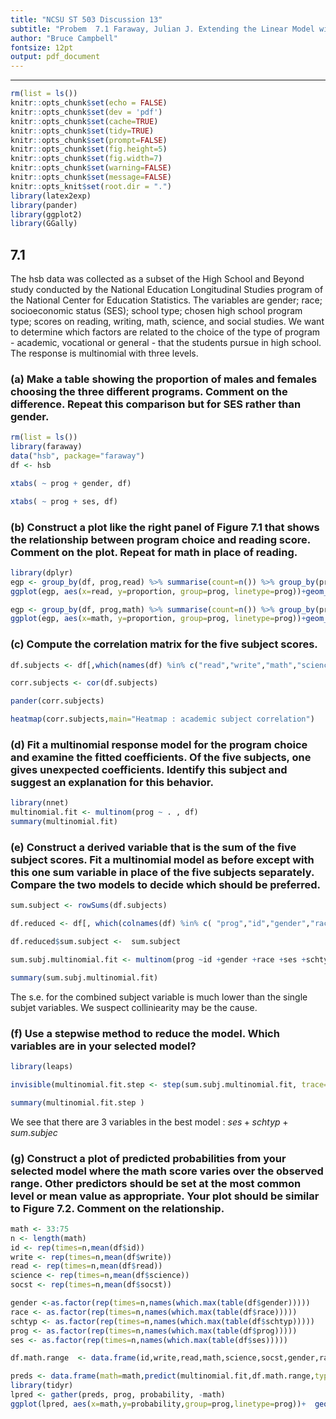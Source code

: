 ```yaml
---
title: "NCSU ST 503 Discussion 13"
subtitle: "Probem  7.1 Faraway, Julian J. Extending the Linear Model with R: Generalized Linear, Mixed Effects and Nonparametric Regression Models CRC Press."
author: "Bruce Campbell"
fontsize: 12pt
output: pdf_document
---
```


---
```r
rm(list = ls())
knitr::opts_chunk$set(echo = FALSE)
knitr::opts_chunk$set(dev = 'pdf')
knitr::opts_chunk$set(cache=TRUE)
knitr::opts_chunk$set(tidy=TRUE)
knitr::opts_chunk$set(prompt=FALSE)
knitr::opts_chunk$set(fig.height=5)
knitr::opts_chunk$set(fig.width=7)
knitr::opts_chunk$set(warning=FALSE)
knitr::opts_chunk$set(message=FALSE)
knitr::opts_knit$set(root.dir = ".")
library(latex2exp)   
library(pander)
library(ggplot2)
library(GGally)
```

## 7.1 

The hsb data was collected as a subset of the High School and Beyond study conducted by the National Education Longitudinal Studies program of the National Center for Education Statistics. The variables are gender; race; socioeconomic status (SES); school type; chosen high school program type; scores on reading, writing, math, science, and social studies. We want to determine which factors are related to the choice of the type of program - academic, vocational or general - that the students pursue in high school. The response is multinomial with three levels. 

### (a) Make a table showing the proportion of males and females choosing the three different programs. Comment on the difference. Repeat this comparison but for SES rather than gender. 
```r
rm(list = ls())
library(faraway)
data("hsb", package="faraway")
df <- hsb

xtabs( ~ prog + gender, df)

xtabs( ~ prog + ses, df)
```


### (b) Construct a plot like the right panel of Figure 7.1 that shows the relationship between program choice and reading score. Comment on the plot. Repeat for math in place of reading. 

```r
library(dplyr)
egp <- group_by(df, prog,read) %>% summarise(count=n()) %>% group_by(prog) %>% mutate(etotal=sum(count), proportion=count/etotal)
ggplot(egp, aes(x=read, y=proportion, group=prog, linetype=prog))+geom_line()
```

```r
egp <- group_by(df, prog,math) %>% summarise(count=n()) %>% group_by(prog) %>% mutate(etotal=sum(count), proportion=count/etotal)
ggplot(egp, aes(x=math, y=proportion, group=prog, linetype=prog))+geom_line()
```

### (c) Compute the correlation matrix for the five subject scores. 

```r
df.subjects <- df[,which(names(df) %in% c("read","write","math","science","socst")),]

corr.subjects <- cor(df.subjects)

pander(corr.subjects)

heatmap(corr.subjects,main="Heatmap : academic subject correlation")
```

### (d) Fit a multinomial response model for the program choice and examine the fitted coefficients. Of the five subjects, one gives unexpected coefficients. Identify this subject and suggest an explanation for this behavior. 

```r
library(nnet) 
multinomial.fit <- multinom(prog ~ . , df)
summary(multinomial.fit)
```


### (e) Construct a derived variable that is the sum of the five subject scores. Fit a multinomial model as before except with this one sum variable in place of the five subjects separately. Compare the two models to decide which should be preferred. 

```r
sum.subject <- rowSums(df.subjects)

df.reduced <- df[, which(colnames(df) %in% c( "prog","id","gender","race","ses","schtyp","sum.subject"  ))]

df.reduced$sum.subject <-  sum.subject

sum.subj.multinomial.fit <- multinom(prog ~id +gender +race +ses +schtyp+ sum.subject  ,df.reduced)

summary(sum.subj.multinomial.fit)
```

The s.e. for the combined subject variable is much lower than the single subjet variables. We suspect colliniearity may be the cause. 

### (f) Use a stepwise method to reduce the model. Which variables are in your selected model? 

```r
library(leaps) 

invisible(multinomial.fit.step <- step(sum.subj.multinomial.fit, trace=0))
```

```r
summary(multinomial.fit.step )
```

We see that there are 3 variables in the best model : $ses + schtyp + sum.subjec$ 

### (g) Construct a plot of predicted probabilities from your selected model where the math score varies over the observed range. Other predictors should be set at the most common level or mean value as appropriate. Your plot should be similar to Figure 7.2. Comment on the relationship.


```r
math <- 33:75
n <- length(math)
id <- rep(times=n,mean(df$id))
write <- rep(times=n,mean(df$write))
read <- rep(times=n,mean(df$read))
science <- rep(times=n,mean(df$science))
socst <- rep(times=n,mean(df$socst))

gender <-as.factor(rep(times=n,names(which.max(table(df$gender)))))
race <- as.factor(rep(times=n,names(which.max(table(df$race)))))
schtyp <- as.factor(rep(times=n,names(which.max(table(df$schtyp)))))
prog <- as.factor(rep(times=n,names(which.max(table(df$prog)))))
ses <- as.factor(rep(times=n,names(which.max(table(df$ses)))))

df.math.range  <- data.frame(id,write,read,math,science,socst,gender,race,schtyp,ses)

preds <- data.frame(math=math,predict(multinomial.fit,df.math.range,type="probs")) 
library(tidyr) 
lpred <- gather(preds, prog, probability, -math) 
ggplot(lpred, aes(x=math,y=probability,group=prog,linetype=prog))+  geom_line()
```






